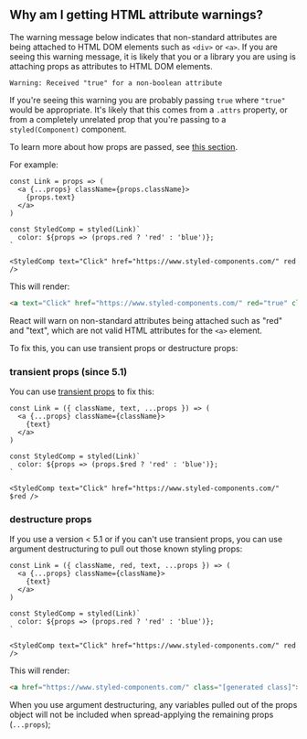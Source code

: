 ## Why am I getting HTML attribute warnings?

The warning message below indicates that non-standard attributes are being attached to
HTML DOM elements such as `<div>` or `<a>`. If you are seeing this warning message, it is likely that you or a library you are using is attaching props as attributes to HTML DOM elements.

```
Warning: Received "true" for a non-boolean attribute
```

If you're seeing this warning you are probably passing `true` where `"true"` would be appropriate. It's likely that this comes from a `.attrs` property, or from a completely unrelated prop that you're passing to a `styled(Component)` component.

To learn more about how props are passed, see [this section](/docs/basics#passed-props 'Passing Props to styled-components').

For example:

```tsx
const Link = props => (
  <a {...props} className={props.className}>
    {props.text}
  </a>
)

const StyledComp = styled(Link)`
  color: ${props => (props.red ? 'red' : 'blue')};
`

<StyledComp text="Click" href="https://www.styled-components.com/" red />
```

This will render:

```html
<a text="Click" href="https://www.styled-components.com/" red="true" class="[generated class]">Click</a>
```

React will warn on non-standard attributes being attached such as "red" and "text", which are not valid HTML attributes for the `<a>` element.

To fix this, you can use transient props or destructure props:

### transient props (since 5.1)

You can use [transient props](https://styled-components.com/docs/api#transient-props) to fix this:

```tsx
const Link = ({ className, text, ...props }) => (
  <a {...props} className={className}>
    {text}
  </a>
)

const StyledComp = styled(Link)`
  color: ${props => (props.$red ? 'red' : 'blue')};
`

<StyledComp text="Click" href="https://www.styled-components.com/" $red />
```

### destructure props

If you use a version < 5.1 or if you can't use transient props, you can use argument destructuring to pull out those known styling props:

```tsx
const Link = ({ className, red, text, ...props }) => (
  <a {...props} className={className}>
    {text}
  </a>
)

const StyledComp = styled(Link)`
  color: ${props => (props.red ? 'red' : 'blue')};
`

<StyledComp text="Click" href="https://www.styled-components.com/" red />
```

This will render:

```html
<a href="https://www.styled-components.com/" class="[generated class]">Click</a>
```

When you use argument destructuring, any variables pulled out of the props object will not be included when spread-applying the remaining props (`...props`);
